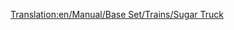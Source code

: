 [[Translation:en/Manual/Base Set/Trains/Sugar Truck]]
{{es/Manual/Base Set/Trains/Vagones|Imagen=[[File:en/Manual/Base Set/Trains/Sugartruck.png]]
|Nombre=Vagón de Azúcar
|PrecioNormal=2.062 € (1.031 £)
|PesoNormal=19 / 49 t
|CapacidadNormal=30 t de azúcar
|PrecioMono="
|PesoMono=19 / 54 t
|CapacidadMono=
|PrecioMag="
|PesoMag=19 / 56 t
|CapacidadMag=
|Descripción=El '''vagón de azúcar''' es necesario para transportar [[es/Manual/Base Set/Cargos/Azúcar|azúcar]] desde las [[es/Manual/Base Set/Industries/Mina de azúcar|minas de azúcar]] hasta las [[es/Manual/Base Set/Industries/Fábrica de dulces|fábricas de dulces]] en el clima [[es/Manual/Clima#fantasia|fantasía]].
}}